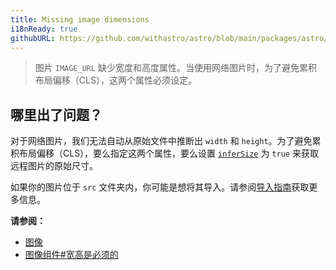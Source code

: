 ```yaml
---
title: Missing image dimensions
i18nReady: true
githubURL: https://github.com/withastro/astro/blob/main/packages/astro/src/core/errors/errors-data.ts
---
```

> 图片 `IMAGE_URL` 缺少宽度和高度属性。当使用网络图片时，为了避免累积布局偏移（CLS），这两个属性必须设定。

## 哪里出了问题？

对于网络图片，我们无法自动从原始文件中推断出 `width` 和 `height`。为了避免累积布局偏移（CLS），要么指定这两个属性，要么设置 [`inferSize`](/zh-cn/guides/images/#infersize) 为 `true` 来获取远程图片的原始尺寸。

如果你的图片位于 `src` 文件夹内，你可能是想将其导入。请参阅[导入指南](/zh-cn/guides/imports/#other-assets)获取更多信息。

**请参阅：**

- [图像](/zh-cn/guides/images/)
- [图像组件#宽高是必须的](/zh-cn/guides/images/#width-and-height-required-for-images-in-public)